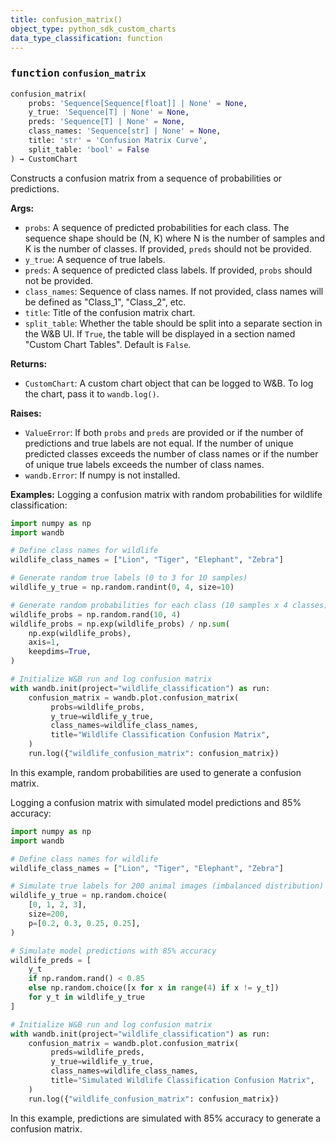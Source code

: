 ```yaml
---
title: confusion_matrix()
object_type: python_sdk_custom_charts
data_type_classification: function
---
```


<Card title="View the source code" href="https://github.com/wandb/wandb/blob/main/wandb/plot/confusion_matrix.py" icon="github"/>




### <kbd>function</kbd> `confusion_matrix`

```python
confusion_matrix(
    probs: 'Sequence[Sequence[float]] | None' = None,
    y_true: 'Sequence[T] | None' = None,
    preds: 'Sequence[T] | None' = None,
    class_names: 'Sequence[str] | None' = None,
    title: 'str' = 'Confusion Matrix Curve',
    split_table: 'bool' = False
) → CustomChart
```

Constructs a confusion matrix from a sequence of probabilities or predictions. 



**Args:**
 
 - `probs`:  A sequence of predicted probabilities for each  class. The sequence shape should be (N, K) where N is the number of samples  and K is the number of classes. If provided, `preds` should not be provided. 
 - `y_true`:  A sequence of true labels. 
 - `preds`:  A sequence of predicted class labels. If provided,  `probs` should not be provided. 
 - `class_names`:  Sequence of class names. If not  provided, class names will be defined as "Class_1", "Class_2", etc. 
 - `title`:  Title of the confusion matrix chart. 
 - `split_table`:  Whether the table should be split into a separate section  in the W&B UI. If `True`, the table will be displayed in a section named  "Custom Chart Tables". Default is `False`. 



**Returns:**
 
 - `CustomChart`:  A custom chart object that can be logged to W&B. To log the  chart, pass it to `wandb.log()`. 



**Raises:**
 
 - `ValueError`:  If both `probs` and `preds` are provided or if the number of  predictions and true labels are not equal. If the number of unique  predicted classes exceeds the number of class names or if the number of  unique true labels exceeds the number of class names. 
 - `wandb.Error`:  If numpy is not installed. 



**Examples:**
 Logging a confusion matrix with random probabilities for wildlife classification: 

```python
import numpy as np
import wandb

# Define class names for wildlife
wildlife_class_names = ["Lion", "Tiger", "Elephant", "Zebra"]

# Generate random true labels (0 to 3 for 10 samples)
wildlife_y_true = np.random.randint(0, 4, size=10)

# Generate random probabilities for each class (10 samples x 4 classes)
wildlife_probs = np.random.rand(10, 4)
wildlife_probs = np.exp(wildlife_probs) / np.sum(
    np.exp(wildlife_probs),
    axis=1,
    keepdims=True,
)

# Initialize W&B run and log confusion matrix
with wandb.init(project="wildlife_classification") as run:
    confusion_matrix = wandb.plot.confusion_matrix(
         probs=wildlife_probs,
         y_true=wildlife_y_true,
         class_names=wildlife_class_names,
         title="Wildlife Classification Confusion Matrix",
    )
    run.log({"wildlife_confusion_matrix": confusion_matrix})
``` 

In this example, random probabilities are used to generate a confusion matrix. 

Logging a confusion matrix with simulated model predictions and 85% accuracy: 

```python
import numpy as np
import wandb

# Define class names for wildlife
wildlife_class_names = ["Lion", "Tiger", "Elephant", "Zebra"]

# Simulate true labels for 200 animal images (imbalanced distribution)
wildlife_y_true = np.random.choice(
    [0, 1, 2, 3],
    size=200,
    p=[0.2, 0.3, 0.25, 0.25],
)

# Simulate model predictions with 85% accuracy
wildlife_preds = [
    y_t
    if np.random.rand() < 0.85
    else np.random.choice([x for x in range(4) if x != y_t])
    for y_t in wildlife_y_true
]

# Initialize W&B run and log confusion matrix
with wandb.init(project="wildlife_classification") as run:
    confusion_matrix = wandb.plot.confusion_matrix(
         preds=wildlife_preds,
         y_true=wildlife_y_true,
         class_names=wildlife_class_names,
         title="Simulated Wildlife Classification Confusion Matrix",
    )
    run.log({"wildlife_confusion_matrix": confusion_matrix})
``` 

In this example, predictions are simulated with 85% accuracy to generate a confusion matrix. 
